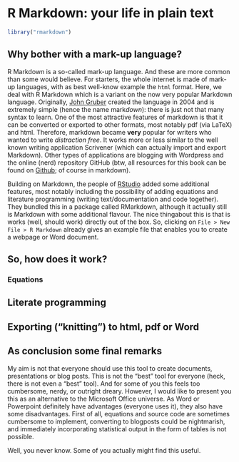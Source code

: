 # R Markdown: your life in plain text

```r
library("rmarkdown")
```

## Why bother with a mark-up language?

R Markdown is a so-called mark-up language. And these are more common than some would believe. For starters, the whole internet is made of mark-up languages, with as best well-know example the `html` format. Here, we deal with R Markdown which is a variant on the now very popular Markdown language. Originally, [John Gruber](https://daringfireball.net/projects/markdown/syntax) created the language in 2004 and is extremely simple (hence the name mark*down*): there is just not that many syntax to learn. One of the most attractive features of markdown is that it can be converted or exported to other formats, most notably pdf (via LaTeX) and html. Therefore, markdown became **very** popular for writers who wanted to write *distraction free*. It works more or less similar to the well known writing application Scrivener (which can actually import and export Markdown). Other types of applications are blogging with Wordpress and the online (nerd) repository GitHub (btw, all resources for this book can be found on [Github](https://github.com/Thdegraaff/ResearchTools); of course in markdown).

Building on Markdown, the people of [RStudio](http://rmarkdown.rstudio.com) added some additional features, most notably including the possibility of adding equations and literature programming (writing text/documentation and code together). They bundled this in a package called RMarkdown, although it actually still is Markdown with some additional flavour. The nice thingabout this is that is works (well, should work) directly out of the box. So, clicking on `File > New File > R Markdown` already gives an example file that enables you to create a webpage or Word document. 

## So, how does it work? 


### Equations

## Literate programming



## Exporting ("knitting") to html, pdf or Word

## As conclusion some final remarks

My aim is not that everyone should use this tool to create documents, presentations or blog posts. This is not the "best" tool for everyone (heck, there is not even a "best" tool). And for some of you this feels too cumbersome, nerdy, or outright dreary. However, I would like to present you this as an alternative to the Microsoft Office universe. As Word or Powerpoint definitely have advantages (everyone uses it), they also have some disadvantages. First of all, equations and source code are sometimes cumbersome to implement, converting to blogposts could be nightmarish, and immediately incorporating statistical output in the form of tables is not possible. 

Well, you never know. Some of you actually might find this useful. 
